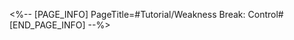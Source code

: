 <%-- [PAGE_INFO]
PageTitle=#Tutorial/Weakness Break: Control#
[END_PAGE_INFO] --%>
{{Tutorial
|sort      = 751501
|title     = Weakness Break: Control
|subtitle  = 
|type      = 
|about     = 
|image1    = Tutorial Weakness Break Control 1.png{{subst:void|<!--$UPLOAD:<<SpriteOutput/TutorialPic/TutorialPage_751501.png>-<Tutorial Weakness Break Control 1.png>-<Tutorial Files>>-->}}
|text1     = Causing Weakness Break with Ice and Imaginary DMG will inflict {{Color|h|nobold=1|Frozen}} and {{Color|h|nobold=1|Imprisonment}} effects respectively and reduce the enemy's {{Color|h|nobold=1|actions}}.
}}